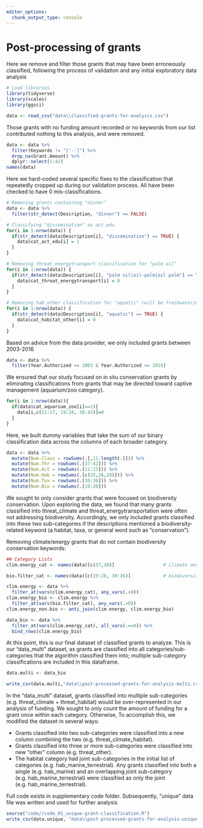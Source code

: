 ```yaml
---
editor_options: 
  chunk_output_type: console
---
```


# Post-processing of grants 

Here we remove and filter those grants that may have been erroneously classified, following the process of validation and any initial exploratory data analysis
```r
# Load libraries
library(tidyverse)
library(scales)
library(ggsci)
```

```r
data <- read_csv("data\\classified-grants-for-analysis.csv")
```

Those grants with no funding amount recorded or no keywords from our list contributed nothing to this analysis, and were removed.
```r
data <- data %>% 
  filter(Keywords != "['-']") %>%
  drop_na(Grant.Amount) %>%
  dplyr::select(1:42) 
names(data)
```

Here we hard-coded several specific fixes to the classification that repeatedly cropped up during our validation process. All have been checked to have 0 mis-classifications.
```r
# Removing grants containing "dinner"
data <- data %>%
  filter(str_detect(Description, "dinner") == FALSE)

# Classifying "dissemination" as act_edu
for(i in 1:nrow(data)) {
  if(str_detect(data$Description[i], "dissemination") == TRUE) {
    data$cat_act_edu[i] = 1
  }
}

# Removing threat_energytransport classification for "palm oil"
for(i in 1:nrow(data)) {
  if(str_detect(data$Description[i], "palm oil|oil-palm|oil palm") == TRUE) {
    data$cat_threat_energytransport[i] = 0
  }
}

# Removing hab_other classification for "aquatic" (will be freshwater/marine)
for(i in 1:nrow(data)) {
  if(str_detect(data$Description[i], "aquatic") == TRUE) {
    data$cat_habitat_other[i] = 0
  }
}
```

Based on advice from the data provider, we only included grants between 2003-2016
```r
data <- data %>%
  filter(Year.Authorized >= 2003 & Year.Authorized <= 2016)
```

We ensured that our study focused on in situ conservation grants by eliminating classifications from grants that may be directed toward captive management (aquarium/zoo category).
```r
for(i in 1:nrow(data)){
  if(data$cat_aquarium_zoo[i]==1){
    data[i,c(11:17, 19:28, 30:42)]=0
  }
}
```

Here, we built dummy variables that take the sum of our binary classification data across the columns of each broader category.
```r
data <- data %>%
  mutate(Num.Class = rowSums(.[,11:length(.)])) %>%
  mutate(Num.Thr = rowSums(.[37:42])) %>%
  mutate(Num.Act = rowSums(.[11:17])) %>%
  mutate(Num.Hab = rowSums(.[c(25,26,28)])) %>%
  mutate(Num.Tax = rowSums(.[30:36])) %>%
  mutate(Num.Bio = rowSums(.[19:20]))
```

We sought to only consider grants that were focused on biodiversity conservation. Upon exploring the data, we found that many grants classified into threat_climate and threat_energytransportation were often not addressing biodiversity. Accordingly, we only included grants classified into these two sub-categories if the descriptions mentioned a biodiversity-related keyword (a habitat, taxa, or general word such as "conservation").

Removing climate/energy grants that do not contain biodiversity conservation keywords:
```r
## Category Lists
clim.energy_cat <- names(data)[c(37,38)]                  # climate and energy/transport categories

bio.filter_cat <- names(data)[c(19:28, 30:36)]            # biodiversity, taxa, habitat categories

clim.energy <- data %>%
  filter_at(vars(clim.energy_cat), any_vars(.>0))
clim.energy_bio <- clim.energy %>%
  filter_at(vars(bio.filter_cat), any_vars(.>0))
clim.energy_non.bio <- anti_join(clim.energy, clim.energy_bio)

data_bio <- data %>%
  filter_at(vars(clim.energy_cat), all_vars(.==0)) %>%
  bind_rows(clim.energy_bio)

```

At this point, this is our final dataset of classified grants to analyze. This is our "data_multi" dataset, as grants are classified into all categories/sub-categories that the algorithm classified them into; multiple sub-category classifications are included in this dataframe.
```r
data.multi <- data_bio

write_csv(data.multi,"data\\post-processed-grants-for-analysis-multi.csv")
```

In the "data_multi" dataset, grants classified into multiple sub-categories (e.g. threat_climate + threat_habitat) would be over-represented in our analysis of funding. We sought to only count the amount of funding for a grant once within each category. Otherwise,  To accomplish this, we modified the dataset in several ways:  

- Grants classified into two sub-categories were classified into a new column combining the two (e.g. threat_climate_habitat).  
- Grants classified into three or more sub-categories were classified into new "other" column (e.g. threat_other).  
- The habitat category had joint sub-categories in the initial list of categories (e.g. hab_marine_terrestrial). Any grants classified into both a single (e.g. hab_marine) and an overlapping joint sub-category (e.g. hab_marine_terrestrial) were classified as only the joint (e.g. hab_marine_terrestrial).  
  
Full code exists in supplementary code folder. Subsequently, "unique" data file was written and used for further analysis
```r
source("code//code_01_unique-grant-classification.R")
write_csv(data.unique, "data\\post-processed-grants-for-analysis-unique.csv")
```
